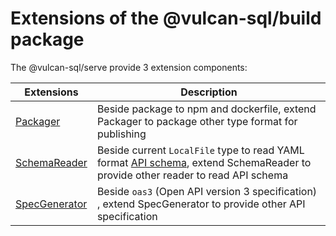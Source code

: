 # Extensions of the @vulcan-sql/build package

The @vulcan-sql/serve provide 3 extension components:

| Extensions                                         | Description                                                                                                                                                                     |
| -------------------------------------------------- | ------------------------------------------------------------------------------------------------------------------------------------------------------------------------------- |
| [Packager](./vulcan-sql-build/packager)            | Beside package to npm and dockerfile, extend Packager to package other type format for publishing                                                                               |
| [SchemaReader](./vulcan-sql-build/schema-reader)   | Beside current `LocalFile` type to read YAML format [API schema](../api-building/configuration/data-api-schema), extend SchemaReader to provide other reader to read API schema |
| [SpecGenerator](./vulcan-sql-build/spec-generator) | Beside `oas3` (Open API version 3 specification) , extend SpecGenerator to provide other API specification                                                                      |
